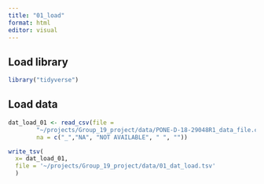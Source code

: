 ```yaml
---
title: "01_load"
format: html
editor: visual
---
```


## Load library
```r
library("tidyverse")
```

## Load data
```r
dat_load_01 <- read_csv(file = 
        "~/projects/Group_19_project/data/PONE-D-18-29048R1_data_file.csv", 
        na = c("_","NA", "NOT AVAILABLE", " ", ""))
```

```r
write_tsv(
  x= dat_load_01, 
  file = '~/projects/Group_19_project/data/01_dat_load.tsv'
  )
```


